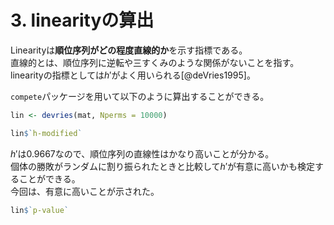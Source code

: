 # 3. linearityの算出  
Linearityは**順位序列がどの程度直線的か**を示す指標である。  
直線的とは、順位序列に逆転や三すくみのような関係がないことを指す。  
linearityの指標としては$h'$がよく用いられる[@deVries1995]。  

`compete`パッケージを用いて以下のように算出することができる。  
```r
lin <- devries(mat, Nperms = 10000)

lin$`h-modified`
```

$h'$は0.9667なので、順位序列の直線性はかなり高いことが分かる。  
個体の勝敗がランダムに割り振られたときと比較して$h'$が有意に高いかも検定することができる。  
今回は、有意に高いことが示された。  
```r
lin$`p-value`
```
